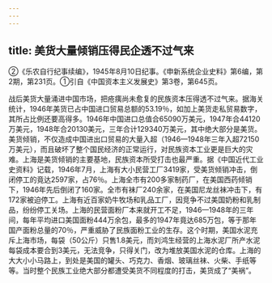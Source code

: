 ```yaml
---
---
---
```

title: 美货大量倾销压得民企透不过气来
---



②《乐农自行纪事续编》，1945年8月10日纪事。《申新系统企业史料》第6编，第2期，第231页。①引自《中国资本主义发展史》第3卷，第645页。

战后美货大量涌进中国市场，把疮痍尚未愈复的民族资本压得透不过气来。据海关统计，1946年美货已占中国进口贸易总额的53.19％，如加上美货走私贸易数字，其所占比例还要高得多。1946年中国进口总值合65090万美元，1947年合44120万美元，1948年合20130美元，三年合计129340万美元，其中绝大部分是美货。美货倾销，不仅造成中国进出口贸易的大量入超（1946—1948年三年入超72150万美元），而且破坏了整个国民经济的正常运行，对民族资本工业更是巨大的灾难。上海是美货倾销的主要基地，民族资本所受打击也最严重。据《中国近代工业史资料》记载，1946年7月，上海有大小民营工厂3419家，受美货倾销冲击，倒闭停工的竟达2597家，占76％。上海全市有200多家制药厂，在美国西药倾销下，1946年先后倒闭了160家。全市有袜厂240余家，在美国尼龙丝袜冲击下，有172家被迫停工。上海有近百家奶牛牧场和乳品工厂，因竞争不过美国奶粉和乳制品，纷纷停工关场。上海的民营面粉厂本来就开工不足，1946—1948年的三年间，每年平均进口美国面粉444万余包，最多的1947年竟达685万包，等于那年国产面粉总量的70％，严重威胁了民族面粉工业的生存。这个时期，美国水泥充斥上海市场，每袋（50公斤）只售1.8美元，而刘鸿生经营的上海水泥厂所产水泥每袋成本要合到3美元，无法竞争，只得关门，改为堆放美国水泥的仓库。上海的大大小小马路上，到处是美国的罐头、巧克力、香烟、玻璃丝袜、火柴、手纸等等。当时整个民族工业绝大部分都遭受美货不同程度的打击，美货成了“美祸”。
